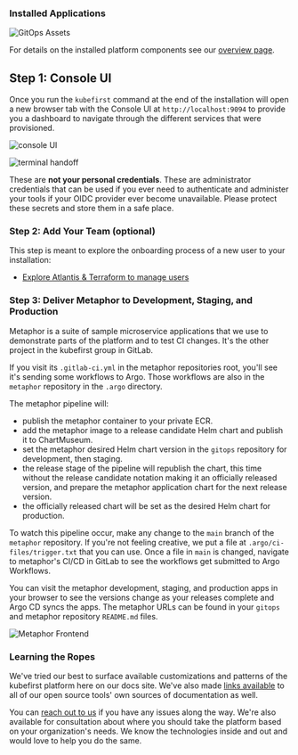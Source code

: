 ### Installed Applications

![GitOps Assets](../../../img/kubefirst/github/gitops-assets.png)

For details on the installed platform components see our [overview page](../../overview.md#platforms-details).

## Step 1: Console UI

Once you run the `kubefirst` command at the end of the installation will open a new browser tab with the Console UI at `http://localhost:9094` to provide you a dashboard to navigate through the different services that were provisioned.

![console UI](../../../img/common/gitlab/console.png)

![terminal handoff](../../../img/kubefirst/getting-started/cluster-create-result.png)

These are **not your personal credentials**. These are administrator credentials that can be used if you ever need to authenticate and administer your tools if your OIDC provider ever become unavailable. Please protect these secrets and store them in a safe place.

### Step 2: Add Your Team (optional)

This step is meant to explore the onboarding process of a new user to your installation:

- [Explore Atlantis & Terraform to manage users](../../../explore/terraform.md#how-can-i-use-atlantis-to-add-a-new-user-on-my-gitlab-backed-installation)

### Step 3: Deliver Metaphor to Development, Staging, and Production

Metaphor is a suite of sample microservice applications that we use to demonstrate parts of the platform and to test CI changes. It's the other project in the kubefirst group in GitLab.

If you visit its `.gitlab-ci.yml` in the metaphor repositories root, you'll see it's sending some workflows to Argo. Those workflows are also in the `metaphor` repository in the `.argo` directory.

The metaphor pipeline will:

- publish the metaphor container to your private ECR.
- add the metaphor image to a release candidate Helm chart and publish it to ChartMuseum.
- set the metaphor desired Helm chart version in the `gitops` repository for development, then staging.
- the release stage of the pipeline will republish the chart, this time without the release candidate notation making it an officially released version, and prepare the metaphor application chart for the next release version.
- the officially released chart will be set as the desired Helm chart for production.

To watch this pipeline occur, make any change to the `main` branch of the `metaphor` repository. If you're not feeling creative, we put a file at `.argo/ci-files/trigger.txt` that you can use. Once a file in `main` is changed, navigate to metaphor's CI/CD in GitLab to see the workflows get submitted to Argo Workflows.

You can visit the metaphor development, staging, and production apps in your browser to see the versions change as your releases complete and Argo CD syncs the apps. The metaphor URLs can be found in your `gitops` and metaphor repository `README.md` files.

![Metaphor Frontend](../../../img/kubefirst/metaphor/metaphor-frontend.png)

### Learning the Ropes

We've tried our best to surface available customizations and patterns of the kubefirst platform here on our docs site. We've also made [links available](../../../credits.md) to all of our open source tools' own sources of documentation as well.

You can [reach out to us](https://kubefirst.io/slack) if you have any issues along the way. We're also available for consultation about where you should take the platform based on your organization's needs. We know the technologies inside and out and would love to help you do the same.